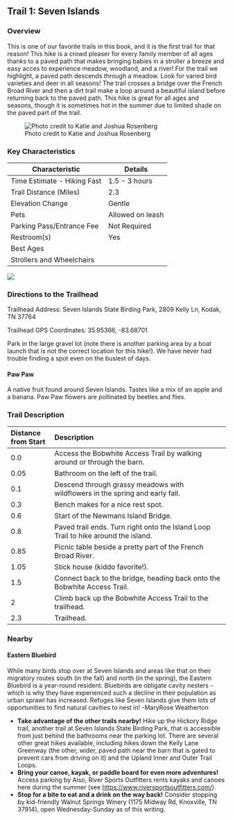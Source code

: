 ## Trail 1: Seven Islands

### Overview

This is one of our favorite trails in this book, and it is the first trail for that reason! This hike is a crowd pleaser for every family member of all ages thanks to a paved path that makes bringing babies in a stroller a breeze and easy acces to experience meadow, woodland, and a river! For the trail we highlight, a paved path descends through a meadow. Look for varied bird varieties and deer in all seasons! The trail crosses a bridge over the French Broad River and then a dirt trail make a loop around a beautiful island before returning back to the paved path. This hike is great for all ages and seasons, though it is sometimes hot in the summer due to limited shade on the paved part of the trail.

![Photo credit to Katie and Joshua Rosenberg](img/trail-01-figure-01.jpg)

### Key Characteristics

| **Characteristic**          | **Details**      |
|-----------------------------|------------------|
| Time Estimate - Hiking Fast | 1.5 - 3 hours    |
| Trail Distance (Miles)      | 2.3              |
| Elevation Change            | Gentle           |
| Pets                        | Allowed on leash |
| Parking Pass/Entrance Fee   | Not Required     |
| Restroom(s)                 | Yes              |
| Best Ages                   |                  |
| Strollers and Wheelchairs   |                  |

![](maps/trail-01-map.jpeg)

### Directions to the Trailhead

Trailhead Address: Seven Islands State Birding Park, 2809 Kelly Ln, Kodak, TN 37764

Trailhead GPS Coordinates: 35.95366, -83.68701

Park in the large gravel lot (note there is another parking area by a boat launch that is not the correct location for this hike!). We have never had trouble finding a spot even on the busiest of days.

::: {.callout-note appearance="simple" icon="true"}
#### Paw Paw

A native fruit found around Seven Islands. Tastes like a mix of an apple and a banana. Paw Paw flowers are pollinated by beetles and flies.
:::

### Trail Description

| Distance from Start | Description                                                                        |
|:--------------------|:-----------------------------------------------------------------------------------|
| 0.0                 | Access the Bobwhite Access Trail by walking around or through the barn.            |
| 0.05                | Bathroom on the left of the trail.                                                 |
| 0.1                 | Descend through grassy meadows with wildflowers in the spring and early fall.      |
| 0.3                 | Bench makes for a nice rest spot.                                                  |
| 0.6                 | Start of the Newmans Island Bridge.                                                |
| 0.8                 | Paved trail ends. Turn right onto the Island Loop Trail to hike around the island. |
| 0.85                | Picnic table beside a pretty part of the French Broad River.                       |
| 1.05                | Stick house (kiddo favorite!).                                                     |
| 1.5                 | Connect back to the bridge, heading back onto the Bobwhite Access Trail.           |
| 2                   | Climb back up the Bobwhite Access Trail to the trailhead.                          |
| 2.3                 | Trailhead.                                                                         |

### Nearby

::: {.callout-note appearance="simple" icon="true"}
#### Eastern Bluebird

While many birds stop over at Seven Islands and areas like that on their migratory routes south (in the fall) and north (in the spring), the Eastern Bluebird is a year-round resident. Bluebirds are obligate cavity nesters - which is why they have experienced such a decline in their population as urban sprawl has increased. Refuges like Seven Islands give them lots of opportunities to find natural cavities to nest in! -MaryRose Weatherton
:::

-   **Take advantage of the other trails nearby!** Hike up the Hickory Ridge trail, another trail at Seven Islands State Birding Park, that is accessible from just behind the bathrooms near the parking lot. There are several other great hikes available, including hikes down the Kelly Lane Greenway (the other, wider, paved path near the barn that is gated to prevent cars from driving on it) and the Upland Inner and Outer Trail Loops.
-   **Bring your canoe, kayak, or paddle board for even more adventures!** Access parking by Also, River Sports Outfitters rents kayaks and canoes here during the summer (see [https://www.riversportsoutfitters.com/](#0){.uri}).
-   **Stop for a bite to eat and a drink on the way back!** Consider stopping by kid-friendly Walnut Springs Winery (1175 Midway Rd, Knoxville, TN 37914), open Wednesday-Sunday as of this writing.
